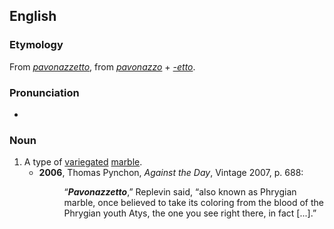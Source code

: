 ==English==

===Etymology===
From {{etyl|it|en}} ''[[#Italian|pavonazzetto]]'', from ''[[pavonazzo]]'' + ''[[-etto]]''.

===Pronunciation===
* {{IPA|/pævənætˈsɛtəʊ/}}

===Noun===
{{en-noun|-}}

# A type of [[variegated]] [[marble]].
#* '''2006''', Thomas Pynchon, ''Against the Day'', Vintage 2007, p. 688:
#*: “'''''Pavonazzetto''''',” Replevin said, “also known as Phrygian marble, once believed to take its coloring from the blood of the Phrygian youth Atys, the one you see right there, in fact [...].”